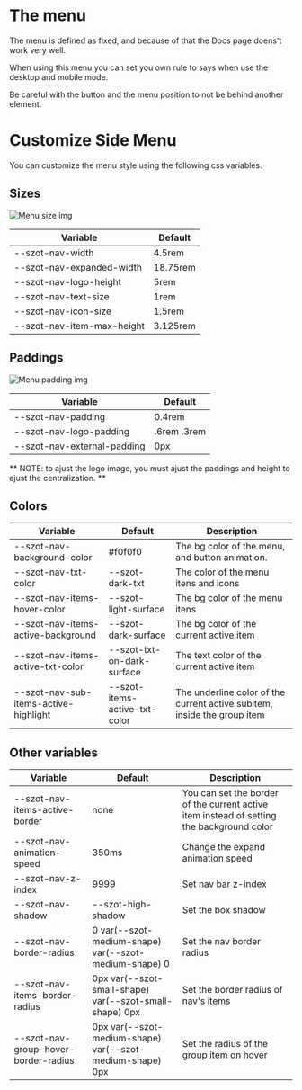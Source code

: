 
<Meta title="Components/SideMenu/Custom" />

# The menu

The menu is defined as fixed, and because of that the Docs page doens't work very well.

When using this menu you can set you own rule to says when use the desktop and mobile mode.

Be careful with the button and the menu position to not be behind another element.

# Customize Side Menu

You can customize the menu style using the following css variables.

## Sizes

<img src={menuSizeImg} alt="Menu size img" />

| Variable                   | Default  |
| -------------------------- | -------- |
| --szot-nav-width           | 4.5rem   |
| --szot-nav-expanded-width  | 18.75rem |
| --szot-nav-logo-height     | 5rem     |
| --szot-nav-text-size       | 1rem     |
| --szot-nav-icon-size       | 1.5rem   |
| --szot-nav-item-max-height | 3.125rem |

## Paddings

<img src={menuPaddingImg} alt="Menu padding img" />

| Variable                    | Default     |
| --------------------------- | ----------- |
| --szot-nav-padding          | 0.4rem      |
| --szot-nav-logo-padding     | .6rem .3rem |
| --szot-nav-external-padding | 0px         |

** NOTE: to ajust the logo image, you must ajust the paddings and height to ajust the
centralization. **

## Colors

| Variable                              | Default                       | Description                                                              |
| ------------------------------------- | ----------------------------- | ------------------------------------------------------------------------ |
| --szot-nav-background-color           | #f0f0f0                       | The bg color of the menu, and button animation.                          |
| --szot-nav-txt-color                  | --szot-dark-txt               | The color of the menu itens and icons                                    |
| --szot-nav-items-hover-color          | --szot-light-surface          | The bg color of the menu itens                                           |
| --szot-nav-items-active-background    | --szot-dark-surface           | The bg color of the current active item                                  |
| --szot-nav-items-active-txt-color     | --szot-txt-on-dark-surface    | The text color of the current active item                                |
| --szot-nav-sub-items-active-highlight | --szot-items-active-txt-color | The underline color of the current active subitem, inside the group item |

## Other variables

| Variable                             | Default                                                   | Description                                                                               |
| ------------------------------------ | --------------------------------------------------------- | ----------------------------------------------------------------------------------------- |
| --szot-nav-items-active-border       | none                                                      | You can set the border of the current active item instead of setting the background color |
| --szot-nav-animation-speed           | 350ms                                                     | Change the expand animation speed                                                         |
| --szot-nav-z-index                   | 9999                                                      | Set nav bar z-index                                                                       |
| --szot-nav-shadow                    | --szot-high-shadow                                        | Set the box shadow                                                                        |
| --szot-nav-border-radius             | 0 var(--szot-medium-shape) var(--szot-medium-shape) 0     | Set the nav border radius                                                                 |
| --szot-nav-items-border-radius       | 0px var(--szot-small-shape) var(--szot-small-shape) 0px   | Set the border radius of nav's items                                                      |
| --szot-nav-group-hover-border-radius | 0px var(--szot-medium-shape) var(--szot-medium-shape) 0px | Set the radius of the group item on hover                                                 |
